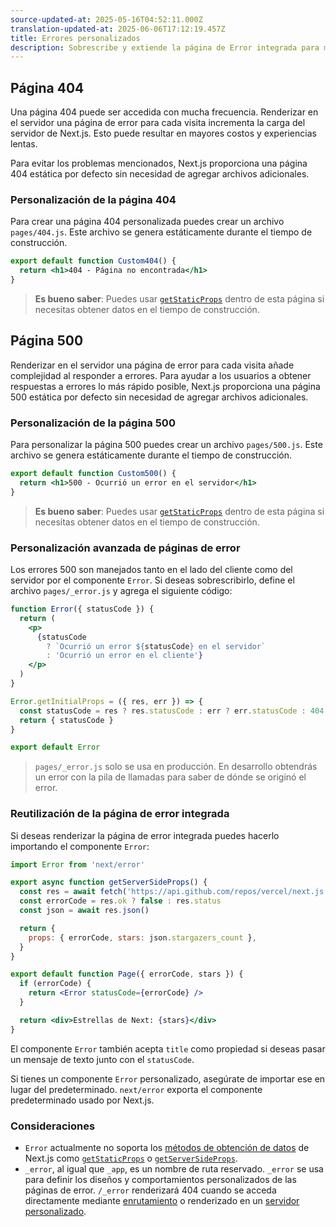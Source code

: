 ```yaml
---
source-updated-at: 2025-05-16T04:52:11.000Z
translation-updated-at: 2025-06-06T17:12:19.457Z
title: Errores personalizados
description: Sobrescribe y extiende la página de Error integrada para manejar errores personalizados.
---
```


## Página 404

Una página 404 puede ser accedida con mucha frecuencia. Renderizar en el servidor una página de error para cada visita incrementa la carga del servidor de Next.js. Esto puede resultar en mayores costos y experiencias lentas.

Para evitar los problemas mencionados, Next.js proporciona una página 404 estática por defecto sin necesidad de agregar archivos adicionales.

### Personalización de la página 404

Para crear una página 404 personalizada puedes crear un archivo `pages/404.js`. Este archivo se genera estáticamente durante el tiempo de construcción.

```jsx filename="pages/404.js"
export default function Custom404() {
  return <h1>404 - Página no encontrada</h1>
}
```

> **Es bueno saber**: Puedes usar [`getStaticProps`](/docs/pages/building-your-application/data-fetching/get-static-props) dentro de esta página si necesitas obtener datos en el tiempo de construcción.

## Página 500

Renderizar en el servidor una página de error para cada visita añade complejidad al responder a errores. Para ayudar a los usuarios a obtener respuestas a errores lo más rápido posible, Next.js proporciona una página 500 estática por defecto sin necesidad de agregar archivos adicionales.

### Personalización de la página 500

Para personalizar la página 500 puedes crear un archivo `pages/500.js`. Este archivo se genera estáticamente durante el tiempo de construcción.

```jsx filename="pages/500.js"
export default function Custom500() {
  return <h1>500 - Ocurrió un error en el servidor</h1>
}
```

> **Es bueno saber**: Puedes usar [`getStaticProps`](/docs/pages/building-your-application/data-fetching/get-static-props) dentro de esta página si necesitas obtener datos en el tiempo de construcción.

### Personalización avanzada de páginas de error

Los errores 500 son manejados tanto en el lado del cliente como del servidor por el componente `Error`. Si deseas sobrescribirlo, define el archivo `pages/_error.js` y agrega el siguiente código:

```jsx
function Error({ statusCode }) {
  return (
    <p>
      {statusCode
        ? `Ocurrió un error ${statusCode} en el servidor`
        : 'Ocurrió un error en el cliente'}
    </p>
  )
}

Error.getInitialProps = ({ res, err }) => {
  const statusCode = res ? res.statusCode : err ? err.statusCode : 404
  return { statusCode }
}

export default Error
```

> `pages/_error.js` solo se usa en producción. En desarrollo obtendrás un error con la pila de llamadas para saber de dónde se originó el error.

### Reutilización de la página de error integrada

Si deseas renderizar la página de error integrada puedes hacerlo importando el componente `Error`:

```jsx
import Error from 'next/error'

export async function getServerSideProps() {
  const res = await fetch('https://api.github.com/repos/vercel/next.js')
  const errorCode = res.ok ? false : res.status
  const json = await res.json()

  return {
    props: { errorCode, stars: json.stargazers_count },
  }
}

export default function Page({ errorCode, stars }) {
  if (errorCode) {
    return <Error statusCode={errorCode} />
  }

  return <div>Estrellas de Next: {stars}</div>
}
```

El componente `Error` también acepta `title` como propiedad si deseas pasar un mensaje de texto junto con el `statusCode`.

Si tienes un componente `Error` personalizado, asegúrate de importar ese en lugar del predeterminado. `next/error` exporta el componente predeterminado usado por Next.js.

### Consideraciones

- `Error` actualmente no soporta los [métodos de obtención de datos](/docs/pages/building-your-application/data-fetching) de Next.js como [`getStaticProps`](/docs/pages/building-your-application/data-fetching/get-static-props) o [`getServerSideProps`](/docs/pages/building-your-application/data-fetching/get-server-side-props).
- `_error`, al igual que `_app`, es un nombre de ruta reservado. `_error` se usa para definir los diseños y comportamientos personalizados de las páginas de error. `/_error` renderizará 404 cuando se acceda directamente mediante [enrutamiento](/docs/pages/building-your-application/routing) o renderizado en un [servidor personalizado](/docs/pages/building-your-application/configuring/custom-server).